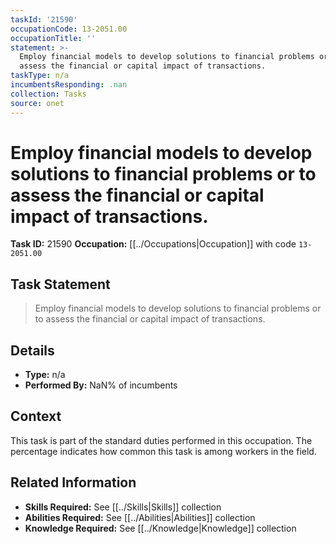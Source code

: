 ```yaml
---
taskId: '21590'
occupationCode: 13-2051.00
occupationTitle: ''
statement: >-
  Employ financial models to develop solutions to financial problems or to
  assess the financial or capital impact of transactions.
taskType: n/a
incumbentsResponding: .nan
collection: Tasks
source: onet
---
```

# Employ financial models to develop solutions to financial problems or to assess the financial or capital impact of transactions.

**Task ID:** 21590
**Occupation:** [[../Occupations|Occupation]] with code `13-2051.00`

## Task Statement

> Employ financial models to develop solutions to financial problems or to assess the financial or capital impact of transactions.

## Details

- **Type:** n/a
- **Performed By:** NaN% of incumbents

## Context

This task is part of the standard duties performed in this occupation. The percentage indicates how common this task is among workers in the field.

## Related Information

- **Skills Required:** See [[../Skills|Skills]] collection
- **Abilities Required:** See [[../Abilities|Abilities]] collection
- **Knowledge Required:** See [[../Knowledge|Knowledge]] collection
